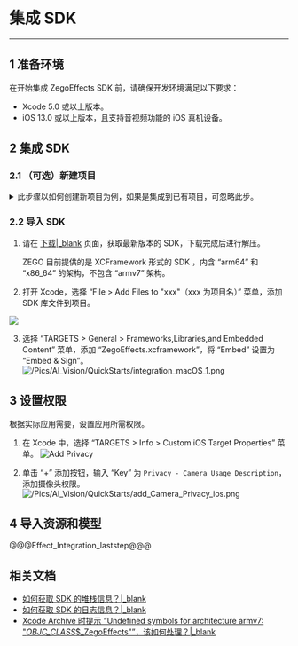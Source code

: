 # 集成 SDK

---

## 1 准备环境

在开始集成 ZegoEffects SDK 前，请确保开发环境满足以下要求：

- Xcode 5.0 或以上版本。
- iOS 13.0 或以上版本，且支持音视频功能的 iOS 真机设备。

## 2 集成 SDK

### 2.1 （可选）新建项目

<details class="zg-primary">
    <summary>此步骤以如何创建新项目为例，如果是集成到已有项目，可忽略此步。</summary>

1. 启动 Xcode，在 “Welcome to Xcode” 窗口中单击 “Create a new Xcode project” 或选择 “File > New > Project” 菜单。在出现的表单中，选择 iOS 平台，并在 “Application” 下选择 “App”，单击 “Next”。
    <Frame width="512" height="auto" caption=""><img src="https://storage.zego.im/sdk-doc/Pics/QuickStart/NewProject_1.png" /></Frame>



2. 填写表单并选取各个选项来配置项目，单击 “Next”。

    必须提供 “Product Name” 和 “Organization Identifier”，用于创建在整个系统中标识 App 的 “Bundle Identifier”。   
    <Frame width="512" height="auto" caption=""><img src="https://storage.zego.im/sdk-doc/Pics/QuickStart/NewProject_2.png" /></Frame>


3. 选择项目存储路径，单击 “Create” 创建项目。
    <Frame width="512" height="auto" caption=""><img src="https://storage.zego.im/sdk-doc/Pics/QuickStart/NewProject_3.png" /></Frame>

</details>



### 2.2 导入 SDK

1. 请在 [下载\|_blank](!ZegoEffects_downloads) 页面，获取最新版本的 SDK，下载完成后进行解压。  

    <Warning title="Warning">

    ZEGO 目前提供的是 XCFramework 形式的 SDK ，内含 “arm64” 和 “x86_64” 的架构，不包含 “armv7”  架构。
    </Warning>

2. 打开 Xcode，选择 “File > Add Files to "xxx"（xxx 为项目名）” 菜单，添加 SDK 库文件到项目。
<Frame width="512" height="auto" caption=""><img src="https://storage.zego.im/sdk-doc/Pics/iOS/ZegoExpressEngine/Common/add-files.png" /></Frame>

3. 选择 “TARGETS > General > Frameworks,Libraries,and Embedded Content” 菜单，添加 “ZegoEffects.xcframework”，将 “Embed” 设置为 “Embed & Sign”。
![/Pics/AI_Vision/QuickStarts/integration_macOS_1.png](http://doc.oa.zego.im/Pics/AI_Vision/QuickStarts/integration_macOS_1.png)



## 3 设置权限

根据实际应用需要，设置应用所需权限。

1. 在 Xcode 中，选择 “TARGETS > Info > Custom iOS Target Properties” 菜单。
    ![Add Privacy](/Pics/iOS/ZegoExpressEngine/Common/privacy-description.png)

2. 单击 “+” 添加按钮，输入 “Key” 为 `Privacy - Camera Usage Description`，添加摄像头权限。  
    ![/Pics/AI_Vision/QuickStarts/add_Camera_Privacy_ios.png](http://doc.oa.zego.im/Pics/AI_Vision/QuickStarts/add_Camera_Privacy_ios.png)

## 4 导入资源和模型

@@@Effect_Integration_laststep@@@

## 相关文档

- [如何获取 SDK 的堆栈信息？\|_blank](https://doc-zh.zego.im/faq/AI_Stack)
- [如何获取 SDK 的日志信息？\|_blank](https://doc-zh.zego.im/faq/AI_log)
- [Xcode Archive 时提示 “Undefined symbols for architecture armv7: "_OBJC_CLASS_$_ZegoEffects"”，该如何处理？\|_blank](https://doc-zh.zego.im/faq/AI_Undefined_symbols)
